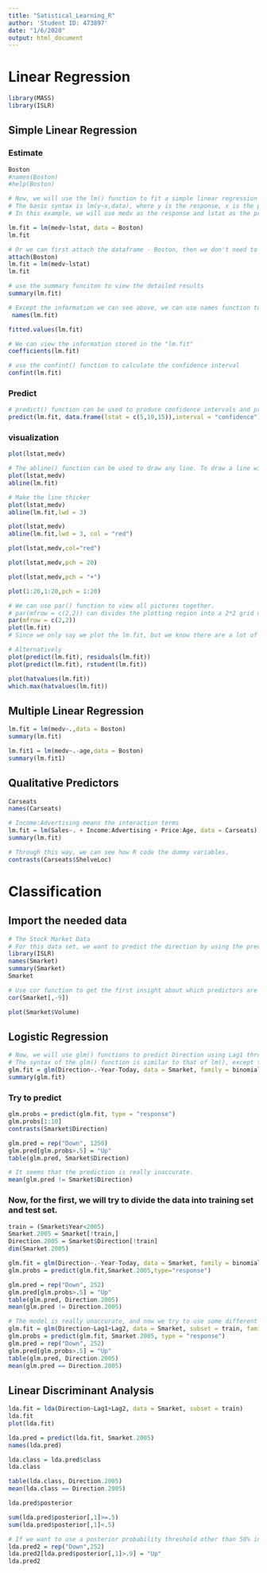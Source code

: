 ```yaml
---
title: "Satistical_Learning_R"
author: 'Student ID: 473897'
date: "1/6/2020"
output: html_document
---
```


# Linear Regression

```r
library(MASS)
library(ISLR)
```

## Simple Linear Regression
### Estimate
```r
Boston
#names(Boston)
#help(Boston)
```

```r
# Now, we will use the lm() function to fit a simple linear regression model.
# The basic syntax is lm(y~x,data), where y is the response, x is the predictor, and data is the data set in which these two variables are kept.
# In this example, we will use medv as the response and lstat as the predictor.

lm.fit = lm(medv~lstat, data = Boston)
lm.fit
```

```r
# Or we can first attach the dataframe - Boston, then we don't need to specify the dataframe we are using
attach(Boston)
lm.fit = lm(medv~lstat)
lm.fit
```

```r
# use the summary funciton to view the detailed results
summary(lm.fit)
```

```r
# Except the information we can see above, we can use names function to find out other information stored in the "lm.fit" object.
 names(lm.fit)
```

```r
fitted.values(lm.fit)
```


```r
# We can view the information stored in the "lm.fit"
coefficients(lm.fit)
```

```r
# use the confint() function to calculate the confidence interval
confint(lm.fit)
```

### Predict

```r
# predict() function can be used to produce confidence intervals and prediction intervals for the prediction of medv for a given value of lstat.
predict(lm.fit, data.frame(lstat = c(5,10,15)),interval = "confidence")
```

### visualization

```r
plot(lstat,medv)
```

```r
# The abline() function can be used to draw any line. To draw a line with intercept a and slope b, we type abline(a,b). We also have other settings to customize the line we draw.
plot(lstat,medv)
abline(lm.fit)
```

```r
# Make the line thicker
plot(lstat,medv)
abline(lm.fit,lwd = 3)
```

```r
plot(lstat,medv)
abline(lm.fit,lwd = 3, col = "red")
```

```r
plot(lstat,medv,col="red")
```

```r
plot(lstat,medv,pch = 20)
```

```r
plot(lstat,medv,pch = "+")
```

```r
plot(1:20,1:20,pch = 1:20)
```

```r
# We can use par() function to view all pictures together.
# par(mfrow = c(2,2)) can divides the plotting region into a 2*2 grid of panels.
par(mfrow = c(2,2))
plot(lm.fit)
# Since we only say we plot the lm.fit, but we know there are a lot of information stored in the lm.fit object, so the function will automatically select some features to plot.
```


```r
# Alternatively
plot(predict(lm.fit), residuals(lm.fit))
plot(predict(lm.fit), rstudent(lm.fit))
```

```r
plot(hatvalues(lm.fit))
which.max(hatvalues(lm.fit))
```

## Multiple Linear Regression

```r
lm.fit = lm(medv~.,data = Boston)
summary(lm.fit)
```

```r
lm.fit1 = lm(medv~.-age,data = Boston)
summary(lm.fit1)
```

## Qualitative Predictors

```r
Carseats
names(Carseats)
```

```r
# Income:Advertising means the interaction terms
lm.fit = lm(Sales~. + Income:Advertising + Price:Age, data = Carseats)
summary(lm.fit)
```

```r
# Through this way, we can see how R code the dummy variables.
contrasts(Carseats$ShelveLoc)
```

# Classification
## Import the needed data

```r
# The Stock Market Data
# For this data set, we want to predict the direction by using the previous data
library(ISLR)
names(Smarket)
summary(Smarket)
Smarket
```

```r
# Use cor function to get the first insight about which predictors are more likely to contribute more to the prediction of Direction
cor(Smarket[,-9])
```

```r
plot(Smarket$Volume)
```

## Logistic Regression

```r
# Now, we will use glm() functions to predict Direction using Lag1 throug lag5 and Volume.
# The syntax of the glm() function is similar to that of lm(), except that we must pass in the argument family = binomial in order to tell R to run a logistic regression rather than some other type of generalized linear model.
glm.fit = glm(Direction~.-Year-Today, data = Smarket, family = binomial)
summary(glm.fit)
```

### Try to predict

```r
glm.probs = predict(glm.fit, type = "response")
glm.probs[1:10]
contrasts(Smarket$Direction)
```

```r
glm.pred = rep("Down", 1250)
glm.pred[glm.probs>.5] = "Up"
table(glm.pred, Smarket$Direction)
```

```r
# It seems that the prediction is really inaccurate.
mean(glm.pred != Smarket$Direction)
```

### Now, for the first, we will try to divide the data into training set and test set.

```r
train = (Smarket$Year<2005)
Smarket.2005 = Smarket[!train,]
Direction.2005 = Smarket$Direction[!train]
dim(Smarket.2005)
```

```r
glm.fit = glm(Direction~.-Year-Today, data = Smarket, family = binomial, subset = train)
glm.probs = predict(glm.fit,Smarket.2005,type="response")
```

```r
glm.pred = rep("Down", 252)
glm.pred[glm.probs>.5] = "Up"
table(glm.pred, Direction.2005)
mean(glm.pred != Direction.2005)
```

```r
# The model is really unaccurate, and now we try to use some different predictors
glm.fit = glm(Direction~Lag1+Lag2, data = Smarket, subset = train, family = binomial)
glm.probs = predict(glm.fit, Smarket.2005, type = "response")
glm.pred = rep("Down", 252)
glm.pred[glm.probs>.5] = "Up"
table(glm.pred, Direction.2005)
mean(glm.pred == Direction.2005)
```

## Linear Discriminant Analysis
```r
lda.fit = lda(Direction~Lag1+Lag2, data = Smarket, subset = train)
lda.fit
plot(lda.fit)
```

```r
lda.pred = predict(lda.fit, Smarket.2005)
names(lda.pred)
```

```r
lda.class = lda.pred$class
lda.class
```

```r
table(lda.class, Direction.2005)
mean(lda.class == Direction.2005)
```

```r
lda.pred$posterior
```

```r
sum(lda.pred$posterior[,1]>=.5)
sum(lda.pred$posterior[,1]<.5)
```

```r
# If we want to use a posterior probability threshold other than 50% in order to make predictions, then we could easily do so. For instance, suppose that we wish to predict a market decrease only if we are very certain that the market will indeed decrease on that day -- say, if the posterior probability is at least 90%.
lda.pred2 = rep("Down",252)
lda.pred2[lda.pred$posterior[,1]>.9] = "Up"
lda.pred2
```




